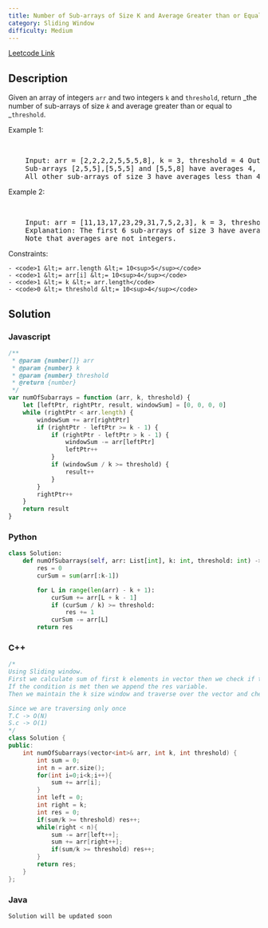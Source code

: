 ```yaml
---
title: Number of Sub-arrays of Size K and Average Greater than or Equal to Threshold
category: Sliding Window
difficulty: Medium
---
```


<Callout>

[Leetcode Link](https://leetcode.com/problems/number-of-sub-arrays-of-size-k-and-average-greater-than-or-equal-to-threshold)

</Callout>

## Description

Given an array of integers <code>arr</code> and two integers <code>k</code> and <code>threshold</code>, return _the number of sub-arrays of size _<code>k</code>_ and average greater than or equal to _<code>threshold</code>.

Example 1:

<br />
<pre className="overflow-x-auto">
	Input: arr = [2,2,2,2,5,5,5,8], k = 3, threshold = 4 Output: 3 Explanation:
	Sub-arrays [2,5,5],[5,5,5] and [5,5,8] have averages 4, 5 and 6 respectively.
	All other sub-arrays of size 3 have averages less than 4 (the threshold).
</pre>

Example 2:

<br />
<pre className="overflow-x-auto">
	Input: arr = [11,13,17,23,29,31,7,5,2,3], k = 3, threshold = 5 Output: 6
	Explanation: The first 6 sub-arrays of size 3 have averages greater than 5.
	Note that averages are not integers.
</pre>

Constraints:

    - <code>1 &lt;= arr.length &lt;= 10<sup>5</sup></code>
    - <code>1 &lt;= arr[i] &lt;= 10<sup>4</sup></code>
    - <code>1 &lt;= k &lt;= arr.length</code>
    - <code>0 &lt;= threshold &lt;= 10<sup>4</sup></code>

## Solution

### Javascript

```javascript
/**
 * @param {number[]} arr
 * @param {number} k
 * @param {number} threshold
 * @return {number}
 */
var numOfSubarrays = function (arr, k, threshold) {
	let [leftPtr, rightPtr, result, windowSum] = [0, 0, 0, 0]
	while (rightPtr < arr.length) {
		windowSum += arr[rightPtr]
		if (rightPtr - leftPtr >= k - 1) {
			if (rightPtr - leftPtr > k - 1) {
				windowSum -= arr[leftPtr]
				leftPtr++
			}
			if (windowSum / k >= threshold) {
				result++
			}
		}
		rightPtr++
	}
	return result
}
```

### Python

```python
class Solution:
    def numOfSubarrays(self, arr: List[int], k: int, threshold: int) -> int:
        res = 0
        curSum = sum(arr[:k-1])

        for L in range(len(arr) - k + 1):
            curSum += arr[L + k - 1]
            if (curSum / k) >= threshold:
                res += 1
            curSum -= arr[L]
        return res

```

### C++

```cpp
/*
Using Sliding window.
First we calculate sum of first k elements in vector then we check if the average is greater than or equal to the threshold.
If the condition is met then we append the res variable.
Then we maintain the k size window and traverse over the vector and check for the condition.

Since we are traversing only once
T.C -> O(N)
S.c -> O(1)
*/
class Solution {
public:
    int numOfSubarrays(vector<int>& arr, int k, int threshold) {
        int sum = 0;
        int n = arr.size();
        for(int i=0;i<k;i++){
            sum += arr[i];
        }
        int left = 0;
        int right = k;
        int res = 0;
        if(sum/k >= threshold) res++;
        while(right < n){
            sum -= arr[left++];
            sum += arr[right++];
            if(sum/k >= threshold) res++;
        }
        return res;
    }
};
```

### Java

```java
Solution will be updated soon
```
